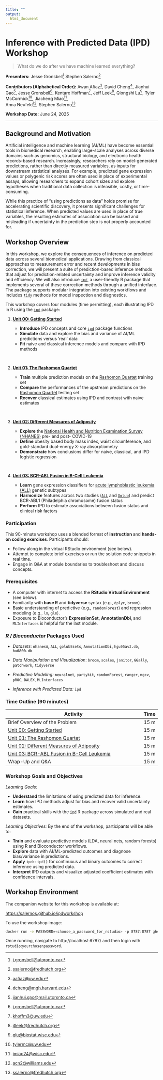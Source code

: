 ```yaml
---
title: ""
output:
  html_document
---
```


# Inference with Predicted Data (IPD) Workshop

> What do we do after we have machine learned everything?

**Presenters:**
    Jesse Gronsbell^[[j.gronsbell@utoronto.ca](mailto:j.gronsbell@utoronto.ca)]
    Stephen Salerno^[[ssalerno@fredhutch.org](mailto:ssalerno@fredhutch.org)]

**Contributors (Alphabetical Order):**
    Awan Afiaz^[[aafiaz@uw.edu](mailto:aafiaz@uw.edu)],
    David Cheng^[[dcheng@mgh.harvard.edu](mailto:dcheng@mgh.harvard.edu)],
    Jianhui Gao^[[jianhui.gao@mail.utoronto.ca](mailto:jianhui.gao@mail.utoronto.ca)], 
    Jesse Gronsbell^[[j.gronsbell@utoronto.ca](mailto:j.gronsbell@utoronto.ca)],
    Kentaro Hoffman^[[khoffm3@uw.edu](mailto:khoffm3@uw.edu)],
    Jeff Leek^[[jtleek@fredhutch.org](mailto:jtleek@fredhutch.org)],
    Qiongshi Lu^[[qlu@biostat.wisc.edu](mailto:qlu@biostat.wisc.edu)],
    Tyler McCormick^[[tylermc@uw.edu](mailto:tylermc@uw.edu)],
    Jiacheng Miao^[[jmiao24@wisc.edu](mailto:jmiao24@wisc.edu)],     
    Anna Neufeld^[[acn2@williams.edu](mailto:acn2@williams.edu)],
    Stephen Salerno^[[ssalerno@fredhutch.org](mailto:ssalerno@fredhutch.org)]

**Workshop Date:** June 24, 2025

---

## Background and Motivation

Artificial intelligence and machine learning (AI/ML) have become essential 
tools in biomedical research, enabling large-scale analyses across diverse 
domains such as genomics, structural biology, and electronic health 
records-based research. Increasingly, researchers rely on model-generated 
predictions, rather than directly measured variables, as inputs for downstream 
statistical analyses. For example, predicted gene expression values or 
polygenic risk scores are often used in place of experimental assays, allowing 
researchers to expand cohort sizes and explore hypotheses when traditional data 
collection is infeasible, costly, or time-consuming.

While this practice of "using predictions as data" holds promise for 
accelerating scientific discovery, it presents significant challenges for 
statistical inference. When predicted values are used in place of true 
variables, the resulting estimates of association can be biased and misleading 
if uncertainty in the prediction step is not properly accounted for. 

## Workshop Overview

In this workshop, we explore the consequences of inference on predicted data 
across several biomedical applications. Drawing from classical approaches to 
measurement error and recent developments in bias correction, we will present 
a suite of prediction-based inference methods that adjust for 
prediction-related uncertainty and improve inference validity and efficiency. 
We will also introduce [`ipd`](https://github.com/ipd-tools/ipd), a 
user-friendly R package that implements several of these correction methods 
through a unified interface. The package supports modular integration into 
existing workflows and includes 
[`tidy`](https://broom.tidymodels.org/index.html) methods for model inspection 
and diagnostics.

This workshop covers four modules (time permitting), each illustrating IPD in R 
using the [`ipd`](https://github.com/ipd-tools/ipd) package:

1. [**Unit 00: Getting Started**](https://salernos.github.io/ipdworkshop/articles/Unit00_GettingStarted.html)

   * **Introduce** IPD concepts and core [`ipd`](https://github.com/ipd-tools/ipd) package functions
   * **Simulate** data and explore the bias and variance of AI/ML predictions versus 'real' data
   * **Fit** naive and classical inference models and compare with IPD methods
   
<br/>

2. [**Unit 01: The Rashomon Quartet**](https://salernos.github.io/ipdworkshop/articles/Unit01_RashomonQuartet.html)

   * **Train** multiple prediction models on the [Rashomon Quartet](https://github.com/MI2DataLab/rashomon-quartet) training set
   * **Compare** the performances of the upstream predictions on the [Rashomon Quartet](https://github.com/MI2DataLab/rashomon-quartet) testing set
   * **Recover** classical estimates using IPD and contrast with naive estimates
   
<br/>

3. [**Unit 02: Different Measures of Adiposity**](https://salernos.github.io/ipdworkshop/articles/Unit02_BMIvDXA.html)

   * **Explore** the [National Health and Nutrition Examination Survey (NHANES)](https://www.cdc.gov/nchs/nhanes/index.html) pre- and post- COVID-19
   * **Define** obesity based body mass index, waist circumference, and gold-standard dual-energy X-ray absorptiometry
   * **Demonstrate** how conclusions differ for naive, classical, and IPD logistic regression
   
<br/>

4. [**Unit 03: BCR-ABL Fusion in B-Cell Leukemia**](https://salernos.github.io/ipdworkshop/articles/Unit03_GeneticData.html)

   * **Learn** gene expression classifiers for [acute lymphoblastic leukemia (ALL)](https://www.bioconductor.org/packages/release/data/experiment/html/ALL.html) genetic subtypes
   * **Harmonize** features across two studies ([`ALL`](https://www.bioconductor.org/packages/release/data/experiment/html/ALL.html) and [`Golub`](https://www.bioconductor.org/packages/release/data/experiment/html/golubEsets.html)) and predict BCR-ABL1 (Philadelphia chromosome) fusion status
   * **Perform** IPD to estimate associations between fusion status and clinical risk factors

### Participation

This 90-minute workshop uses a blended format of **instruction** and 
**hands-on coding exercises**. Participants should:

* Follow along in the virtual RStudio environment (see below).
* Attempt to complete brief exercises or run the solution code snippets in real time.
* Engage in Q&A at module boundaries to troubleshoot and discuss concepts.

### Prerequisites

* A computer with internet to access the **RStudio Virtual Environment** (see below).
* Familiarity with **base R** and **tidyverse** syntax (e.g., `dplyr`, `broom`).
* Basic understanding of predictive (e.g., `randomForest`) and regression modeling (e.g., `lm`, `glm`).
* Exposure to Bioconductor's **ExpressionSet**, **AnnotationDbi**, and `MLInterfaces` is helpful for the last module.

### _R_ / _Bioconductor_ Packages Used

* *Datasets*: `nhanesA`, `ALL`, `golubEsets`, `AnnotationDbi`, `hgu95av2.db`, `hu6800.db`
    
* *Data Manipulation and Visualization*: `broom`, `scales`, `janitor`, `GGally`, `patchwork`, `tidyverse`

* *Predictive Modeling:* `neuralnet`, `partykit`, `randomForest`, `ranger`, `mgcv`, `pROC`, `DALEX`, `MLInterfaces`

* *Inference with Predicted Data:* `ipd`
    
### Time Outline (90 minutes)

| Activity                                                                                                              | Time |
| ----------------------------------------------------------------------------------------------------------------------| ---- |
| Brief Overview of the Problem                                                                                         | 15 m |
| [Unit 00: Getting Started](https://salernos.github.io/ipdworkshop/articles/Unit00_GettingStarted.html)                | 15 m |
| [Unit 01: The Rashomon Quartet](https://salernos.github.io/ipdworkshop/articles/Unit01_RashomonQuartet.html)          | 15 m |
| [Unit 02: Different Measures of Adiposity](https://salernos.github.io/ipdworkshop/articles/Unit02_BMIvDXA.html)       | 15 m |
| [Unit 03: BCR-ABL Fusion in B-Cell Leukemia](https://salernos.github.io/ipdworkshop/articles/Unit03_GeneticData.html) | 15 m |
| Wrap-Up and Q&A                                                                                                       | 15 m |

### Workshop Goals and Objectives

*Learning Goals:*

* **Understand** the limitations of using predicted data for inference.
* **Learn** how IPD methods adjust for bias and recover valid uncertainty estimates.
* **Gain** practical skills with the [`ipd`](https://github.com/ipd-tools/ipd) R package across simulated and real datasets.

*Learning Objectives:* By the end of the workshop, participants will be able to:

* **Train** and evaluate predictive models (LDA, neural nets, random forests) using R and Bioconductor workflows.
* **Explore** data with AI/ML-predicted outcomes and diagnose bias/variance in predictions.
* **Apply** `ipd::ipd()` for continuous and binary outcomes to correct inference using predicted data.
* **Interpret** IPD outputs and visualize adjusted coefficient estimates with confidence intervals.

## Workshop Environment 

The companion website for this workshop is available at: 

[https://salernos.github.io/ipdworkshop](https://salernos.github.io/ipdworkshop)

To use the workshop image:

```sh
docker run -e PASSWORD=<choose_a_password_for_rstudio> -p 8787:8787 ghcr.io/salernos/ipdworkshop:latest
```

Once running, navigate to http://localhost:8787/ and then login with `rstudio`:`yourchosenpassword`. 





